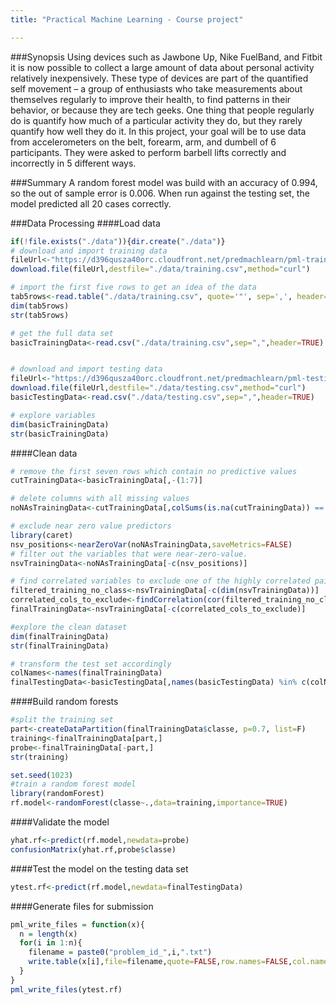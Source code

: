 ```yaml
---
title: "Practical Machine Learning - Course project"

---
```


###Synopsis
Using devices such as Jawbone Up, Nike FuelBand, and Fitbit it is now possible to collect a large amount of data about personal activity relatively inexpensively. These type of devices are part of the quantified self movement – a group of enthusiasts who take measurements about themselves regularly to improve their health, to find patterns in their behavior, or because they are tech geeks. One thing that people regularly do is quantify how much of a particular activity they do, but they rarely quantify how well they do it. In this project, your goal will be to use data from accelerometers on the belt, forearm, arm, and dumbell of 6 participants. They were asked to perform barbell lifts correctly and incorrectly in 5 different ways.

###Summary
A random forest model was build with an accuracy of 0.994, so the out of sample error is 0.006. When run against the testing set, the model predicted all 20 cases correctly.

###Data Processing
####Load data
```r
if(!file.exists("./data")){dir.create("./data")}
# download and import training data
fileUrl<-"https://d396qusza40orc.cloudfront.net/predmachlearn/pml-training.csv"
download.file(fileUrl,destfile="./data/training.csv",method="curl")

# import the first five rows to get an idea of the data
tab5rows<-read.table("./data/training.csv", quote='"', sep=',', header=TRUE, nrows = 5)
dim(tab5rows)
str(tab5rows)

# get the full data set
basicTrainingData<-read.csv("./data/training.csv",sep=",",header=TRUE)


# download and import testing data
fileUrl<-"https://d396qusza40orc.cloudfront.net/predmachlearn/pml-testing.csv"
download.file(fileUrl,destfile="./data/testing.csv",method="curl")
basicTestingData<-read.csv("./data/testing.csv",sep=",",header=TRUE)

# explore variables
dim(basicTrainingData)
str(basicTrainingData)
```

####Clean data
```r
# remove the first seven rows which contain no predictive values
cutTrainingData<-basicTrainingData[,-(1:7)]

# delete columns with all missing values
noNAsTrainingData<-cutTrainingData[,colSums(is.na(cutTrainingData)) == 0]

# exclude near zero value predictors
library(caret)
nsv_positions<-nearZeroVar(noNAsTrainingData,saveMetrics=FALSE)
# filter out the variables that were near-zero-value.
nsvTrainingData<-noNAsTrainingData[-c(nsv_positions)]

# find correlated variables to exclude one of the highly correlated pairs
filtered_training_no_class<-nsvTrainingData[-c(dim(nsvTrainingData))]
correlated_cols_to_exclude<-findCorrelation(cor(filtered_training_no_class), cutoff= 0.8)
finalTrainingData<-nsvTrainingData[-c(correlated_cols_to_exclude)]

#explore the clean dataset
dim(finalTrainingData)
str(finalTrainingData)

# transform the test set accordingly
colNames<-names(finalTrainingData)
finalTestingData<-basicTestingData[,names(basicTestingData) %in% c(colNames)]

```

####Build random forests
```r
#split the training set
part<-createDataPartition(finalTrainingData$classe, p=0.7, list=F)
training<-finalTrainingData[part,]
probe<-finalTrainingData[-part,]
str(training)

set.seed(1023)
#train a random forest model
library(randomForest)
rf.model<-randomForest(classe~.,data=training,importance=TRUE)
```

####Validate the model
```r
yhat.rf<-predict(rf.model,newdata=probe)
confusionMatrix(yhat.rf,probe$classe)
```

####Test the model on the testing data set
```r
ytest.rf<-predict(rf.model,newdata=finalTestingData)
```

####Generate files for submission
```r
pml_write_files = function(x){
  n = length(x)
  for(i in 1:n){
    filename = paste0("problem_id_",i,".txt")
    write.table(x[i],file=filename,quote=FALSE,row.names=FALSE,col.names=FALSE)
  }
}
pml_write_files(ytest.rf)
```


